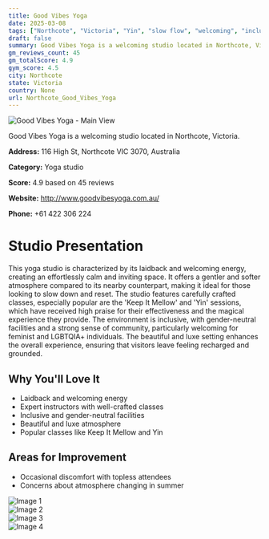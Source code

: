 ```yaml
---
title: Good Vibes Yoga
date: 2025-03-08
tags: ["Northcote", "Victoria", "Yin", "slow flow", "welcoming", "inclusive", "Northcote"]  
draft: false
summary: Good Vibes Yoga is a welcoming studio located in Northcote, Victoria.
gm_reviews_count: 45
gm_totalScore: 4.9
gym_score: 4.5
city: Northcote
state: Victoria
country: None
url: Northcote_Good_Vibes_Yoga
---
```


<div className="aspect-[16/9] relative my-8">
  <img 
    src="https://lh5.googleusercontent.com/p/AF1QipOUDafXbUnLIO2S2jlx6MiERXymKvSbrPIo26-I=w1920-h1080-k-no"
    alt="Good Vibes Yoga - Main View"
    className="object-cover absolute inset-0 w-full h-full rounded-lg"
  />
</div>

Good Vibes Yoga is a welcoming studio located in Northcote, Victoria.

**Address:** 116 High St, Northcote VIC 3070, Australia

**Category:** Yoga studio

**Score:** 4.9 based on 45 reviews

**Website:** http://www.goodvibesyoga.com.au/

**Phone:** +61 422 306 224

# Studio Presentation

This yoga studio is characterized by its laidback and welcoming energy, creating an effortlessly calm and inviting space. It offers a gentler and softer atmosphere compared to its nearby counterpart, making it ideal for those looking to slow down and reset. The studio features carefully crafted classes, especially popular are the 'Keep It Mellow' and 'Yin' sessions, which have received high praise for their effectiveness and the magical experience they provide. The environment is inclusive, with gender-neutral facilities and a strong sense of community, particularly welcoming for feminist and LGBTQIA+ individuals. The beautiful and luxe setting enhances the overall experience, ensuring that visitors leave feeling recharged and grounded.

## Why You'll Love It

- Laidback and welcoming energy
- Expert instructors with well-crafted classes
- Inclusive and gender-neutral facilities
- Beautiful and luxe atmosphere
- Popular classes like Keep It Mellow and Yin

## Areas for Improvement

- Occasional discomfort with topless attendees
- Concerns about atmosphere changing in summer

<div className="grid grid-cols-1 xl:grid-cols-2 gap-4 my-8">
<div className="aspect-[4/3] relative"><img src="https://lh5.googleusercontent.com/p/AF1QipOVW6xAtrnLCvxUkD9x6AFMo8cmN84RBPi2A-N2=w1920-h1080-k-no" alt="Image 1" className="object-cover absolute inset-0 w-full h-full rounded-lg" /></div>
<div className="aspect-[4/3] relative"><img src="https://lh5.googleusercontent.com/p/AF1QipNzba62fFY9SlEDSItXlYT6QINKTWW2J48UTjlx=w1920-h1080-k-no" alt="Image 2" className="object-cover absolute inset-0 w-full h-full rounded-lg" /></div>
<div className="aspect-[4/3] relative"><img src="https://lh5.googleusercontent.com/p/AF1QipNFLpHst2oW5QxZEoZjaijgaBtGNcH3kmEIllbi=w1920-h1080-k-no" alt="Image 3" className="object-cover absolute inset-0 w-full h-full rounded-lg" /></div>
<div className="aspect-[4/3] relative"><img src="https://lh5.googleusercontent.com/p/AF1QipOkmIMWUtOQ_9iyaO30h-P3yJ8TBwoJwLw5oBzS=w1920-h1080-k-no" alt="Image 4" className="object-cover absolute inset-0 w-full h-full rounded-lg" /></div>
</div>